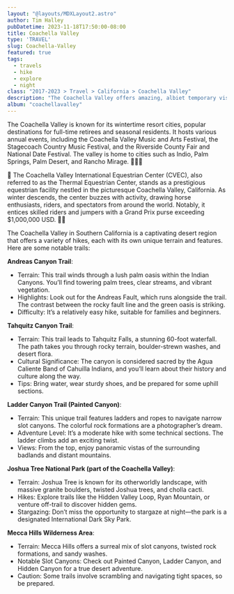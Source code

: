 ```yaml
---
layout: "@layouts/MDXLayout2.astro"
author: Tim Halley
pubDatetime: 2023-11-18T17:50:00-08:00
title: Coachella Valley
type: 'TRAVEL'
slug: Coachella-Valley
featured: true
tags:
  - travels
  - hike
  - explore
  - night
class: "2017-2023 > Travel > California > Coachella Valley"
description: "The Coachella Valley offers amazing, albiet temporary visits, places to explore!"
album: "coachellavalley"
---
```

The Coachella Valley is known for its wintertime resort cities, popular
destinations for full-time retirees and seasonal residents. It hosts various
annual events, including the Coachella Valley Music and Arts Festival, the
Stagecoach Country Music Festival, and the Riverside County Fair and National
Date Festival. The valley is home to cities such as Indio, Palm Springs,
Palm Desert, and Rancho Mirage. 🌴🌵🌞

🐎 The Coachella Valley International Equestrian Center (CVEC), also referred
to as the Thermal Equestrian Center, stands as a prestigious equestrian facility
nestled in the picturesque Coachella Valley, California. As winter descends, 
the center buzzes with activity, drawing horse enthusiasts, riders, and spectators
from around the world. Notably, it entices skilled riders and jumpers with a 
Grand Prix purse exceeding $1,000,000 USD. 🐎🌟

The Coachella Valley in Southern California is a captivating desert region that 
offers a variety of hikes, each with its own unique terrain and features. Here 
are some notable trails:

**Andreas Canyon Trail**:
- Terrain: This trail winds through a lush palm oasis within the Indian Canyons.
  You’ll find towering palm trees, clear streams, and vibrant vegetation.
- Highlights: Look out for the Andreas Fault, which runs alongside the trail.
  The contrast between the rocky fault line and the green oasis is striking.
- Difficulty: It’s a relatively easy hike, suitable for families and beginners.

**Tahquitz Canyon Trail**:
- Terrain: This trail leads to Tahquitz Falls, a stunning 60-foot waterfall. The
  path takes you through rocky terrain, boulder-strewn washes, and desert flora.
- Cultural Significance: The canyon is considered sacred by the Agua Caliente Band 
  of Cahuilla Indians, and you’ll learn about their history and culture along the way.
- Tips: Bring water, wear sturdy shoes, and be prepared for some uphill sections.

**Ladder Canyon Trail (Painted Canyon)**:
- Terrain: This unique trail features ladders and ropes to navigate narrow slot canyons. The
  colorful rock formations are a photographer’s dream.
- Adventure Level: It’s a moderate hike with some technical sections. The ladder climbs add
  an exciting twist.
- Views: From the top, enjoy panoramic vistas of the surrounding badlands and distant mountains.

**Joshua Tree National Park (part of the Coachella Valley)**:
- Terrain: Joshua Tree is known for its otherworldly landscape, with massive granite boulders,
  twisted Joshua trees, and cholla cacti.
- Hikes: Explore trails like the Hidden Valley Loop, Ryan Mountain, or venture off-trail to
  discover hidden gems.
- Stargazing: Don’t miss the opportunity to stargaze at night—the park is a designated
  International Dark Sky Park.

**Mecca Hills Wilderness Area**:
- Terrain: Mecca Hills offers a surreal mix of slot canyons, twisted rock formations, and
  sandy washes.
- Notable Slot Canyons: Check out Painted Canyon, Ladder Canyon, and Hidden Canyon for
  a true desert adventure.
- Caution: Some trails involve scrambling and navigating tight spaces, so be prepared.